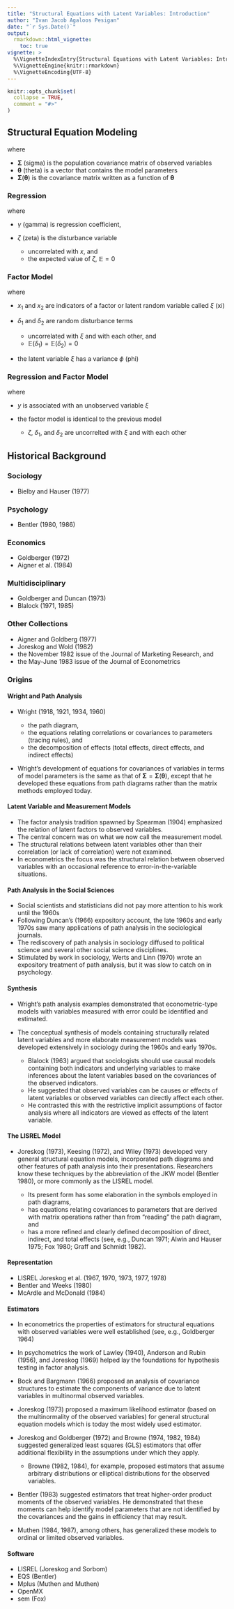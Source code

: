 ```yaml
---
title: "Structural Equations with Latent Variables: Introduction"
author: "Ivan Jacob Agaloos Pesigan"
date: "`r Sys.Date()`"
output:
  rmarkdown::html_vignette:
    toc: true
vignette: >
  %\VignetteIndexEntry{Structural Equations with Latent Variables: Introduction}
  %\VignetteEngine{knitr::rmarkdown}
  %\VignetteEncoding{UTF-8}
---
```


```r
knitr::opts_chunk$set(
  collapse = TRUE,
  comment = "#>"
)
```

## Structural Equation Modeling

\begin{equation}
  \mathbf{\Sigma} = \mathbf{\Sigma} \left( \mathbf{\theta} \right)
\end{equation}

where

- $\mathbf{\Sigma}$ (sigma)
  is the population covariance matrix of observed variables
- $\mathbf{\theta}$ (theta)
  is a vector that contains the model parameters
- $\mathbf{\Sigma} \left( \mathbf{\theta} \right)$
  is the covariance matrix written as a function of $\mathbf{\theta}$


### Regression

\begin{equation}
  y = \gamma x + \zeta
\end{equation}

where

- $\gamma$ (gamma) is regression coefficient,
- $\zeta$ (zeta) is the disturbance variable

  - uncorrelated with $x$, and 
  - the expected value of $\zeta$, $\mathbb{E} = 0$

\begin{equation}
  \begin{split}
    \mathbf{\Sigma}
    &=
    \mathbf{\Sigma} \left( \mathbf{\theta} \right) \\
    \begin{bmatrix}
      \mathrm{Var} \left( y \right)    & \\
      \mathrm{Cov} \left( x, y \right) & \mathrm{Var} \left( x \right)
    \end{bmatrix}
    &=
    \begin{bmatrix}
      \gamma^2 \sigma_{x}^{2} + \sigma_{\zeta}^{2} & \\
      \gamma \sigma_{x}^{2}                        & \sigma_{x}^{2}
    \end{bmatrix}
  \end{split}
\end{equation}

### Factor Model

\begin{equation}
  \begin{split}
    x_1 &= \xi + \delta_1 \\
    x_2 &= \xi + \delta_2
  \end{split}
\end{equation}

where

- $x_1$ and $x_2$ are indicators of a factor or latent random variable called $\xi$ (xi)
- $\delta_1$ and $\delta_2$ are random disturbance terms

  - uncorrelated with $\xi$ and with each other, and
  - $\mathbb{E} \left( \delta_1 \right) = \mathbb{E} \left( \delta_2 \right) = 0$

- the latent variable $\xi$ has a variance $\phi$ (phi)

\begin{equation}
  \begin{split}
    \mathbf{\Sigma}
    &=
    \mathbf{\Sigma} \left( \mathbf{\theta} \right) \\
    \begin{bmatrix}
      \mathrm{Var} \left( x_1 \right)      & \\
      \mathrm{Cov} \left( x_1, x_2 \right) & \mathrm{Var} \left( x_2 \right)
    \end{bmatrix}
    &=
    \begin{bmatrix}
      \phi + \sigma^{2}_{\delta_1} & \\
      \phi                         & \phi + \sigma^{2}_{\delta_2}
    \end{bmatrix}
  \end{split}
\end{equation}

### Regression and Factor Model

\begin{equation}
  \begin{split}
    y   &= \gamma \xi + \zeta \\
    x_1 &= \xi + \delta_1  \\
    x_2 &= \xi + \delta_2
  \end{split}
\end{equation}

where

- $y$ is associated with an unobserved variable $\xi$
- the factor model is identical to the previous model

  - $\zeta$, $\delta_1$, and $\delta_2$
    are uncorrelted with $\xi$ and with each other

\begin{equation}
  \begin{split}
    \mathbf{\Sigma}
    &=
    \mathbf{\Sigma} \left( \mathbf{\theta} \right) \\
    \begin{bmatrix}
      \mathrm{Var} \left( y \right)      &                                      & \\
      \mathrm{Cov} \left( x_1, y \right) & \mathrm{Var} \left( x_1 \right)      & \\
      \mathrm{Cov} \left( x_2, y \right) & \mathrm{Cov} \left( x_2, x_1 \right) & \mathrm{Var} \left( x_2 \right) 
    \end{bmatrix}
    &=
    \begin{bmatrix}
      \gamma^2 \phi + \sigma^{2}_{\zeta} &                              & \\
      \gamma \phi                        & \phi + \sigma^{2}_{\delta_1} & \\
      \gamma \phi                        & \phi                         & \phi + \sigma^{2}_{\delta_2}  
    \end{bmatrix}
  \end{split}
\end{equation}

## Historical Background

### Sociology

- Bielby and Hauser (1977)

### Psychology

- Bentler (1980, 1986)

### Economics

- Goldberger (1972)
- Aigner et al. (1984)

### Multidisciplinary

- Goldberger and Duncan (1973)
- Blalock (1971, 1985)

### Other Collections

- Aigner and Goldberg (1977)
- Joreskog and Wold (1982)
- the November 1982 issue of the Journal of Marketing Research, and 
- the May-June 1983 issue of the Journal of Econometrics

### Origins

#### Wright and Path Analysis

- Wright (1918, 1921, 1934, 1960)

  - the path diagram,
  - the equations relating correlations or covariances to parameters (tracing rules), and
  - the decomposition of effects (total effects, direct effects, and indirect effects)

- Wright's development of equations for covariances of variables
  in terms of model parameters
  is the same as that of $\mathbf{\Sigma} = \mathbf{\Sigma} \left( \mathbf{\theta} \right)$,
  except that he developed these equations from path diagrams
  rather than the matrix methods employed today.

#### Latent Variable and Measurement Models

- The factor analysis tradition spawned by Spearman (1904)
  emphasized the relation of latent factors to observed variables.
- The central concern was on what we now call the measurement model.
- The structural relations between latent variables other than their correlation
  (or lack of correlation) were not examined.
- In econometrics the focus was the structural relation between observed variables
  with an occasional reference to error-in-the-variable situations.

#### Path Analysis in the Social Sciences

- Social scientists and statisticians did not pay more attention to his work until the 1960s
- Following Duncan's (1966) expository account,
  the late 1960s and early 1970s saw many applications of path analysis
  in the sociological journals.
- The rediscovery of path analysis in sociology diffused to political science
  and several other social science disciplines.
- Stimulated by work in sociology, Werts and Linn (1970) wrote an expository treatment of path analysis,
  but it was slow to catch on in psychology.

#### Synthesis

- Wright's path analysis examples demonstrated that econometric-type
  models with variables measured with error could be identified and estimated.
- The conceptual synthesis of models containing structurally related
  latent variables and more elaborate measurement models was developed
  extensively in sociology during the 1960s and early 1970s.
  
  - Blalock (1963) argued that sociologists should use causal models
    containing both indicators and underlying variables
    to make inferences about the latent variables
    based on the covariances of the observed indicators.
  - He suggested that observed variables can be causes or effects of latent variables
    or observed variables can directly affect each other.
  - He contrasted this with the restrictive implicit assumptions of factor analysis
    where all indicators are viewed as effects of the latent variable.

#### The LISREL Model

- Joreskog (1973), Keesing (1972), and Wiley (1973)
  developed very general structural equation models,
  incorporated path diagrams and other features of path analysis into their presentations.
  Researchers know these techniques by the abbreviation of the JKW model (Bentler 1980),
  or more commonly as the LISREL model.
  
  - Its present form has some elaboration in the symbols employed in path diagrams,
  - has equations relating covariances to parameters that are derived with matrix operations
    rather than from "reading" the path diagram, and
  - has a more refined and clearly defined decomposition of direct, indirect, and total effects
    (see, e.g., Duncan 1971; Alwin and Hauser 1975; Fox 1980; Graff and Schmidt 1982).

#### Representation

- LISREL Joreskog et al. (1967, 1970, 1973, 1977, 1978)
- Bentler and Weeks (1980)
- McArdle and McDonald (1984)

#### Estimators

- In econometrics
  the properties of estimators for structural equations with observed variables
  were well established (see, e.g., Goldberger 1964)
- In psychometrics
  the work of Lawley (1940),
  Anderson and Rubin (1956), and
  Joreskog (1969)
  helped lay the foundations for hypothesis testing in factor analysis.
- Bock and Bargmann (1966)
  proposed an analysis of covariance structures
  to estimate the components of variance
  due to latent variables
  in multinormal observed variables.
- Joreskog (1973)
  proposed a maximum likelihood estimator
  (based on the multinormality of the observed variables)
  for general structural equation models which is today
  the most widely used estimator.
- Joreskog and Goldberger (1972) and
  Browne (1974, 1982, 1984)
  suggested generalized least squares (GLS) estimators
  that offer additional flexibility in the assumptions under which they apply.

  - Browne (1982, 1984),
    for example, proposed estimators that assume arbitrary distributions
    or elliptical distributions for the observed variables.

- Bentler (1983)
    suggested estimators that treat higher-order product moments of the observed variables.
    He demonstrated that these moments can help identify model parameters
    that are not identified by the covariances and the gains in efficiency that may result.
- Muthen (1984, 1987),
  among others, has generalized these models to ordinal or limited observed variables.

#### Software

- LISREL (Joreskog and Sorbom)
- EQS (Bentler)
- Mplus (Muthen and Muthen)
- OpenMX
- sem (Fox)
